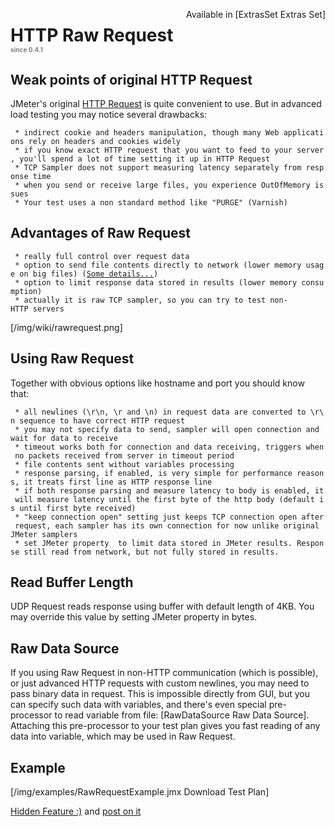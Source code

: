 <div style="float: right" class="plugins_set extras_set">Available in [ExtrasSet Extras Set]</div>
= HTTP Raw Request <sup><font color=gray size="1">since 0.4.1</font></sup>=

== Weak points of original HTTP Request ==
JMeter's original [http://jmeter.apache.org/usermanual/component_reference.html#HTTP_Request HTTP Request]
is quite convenient to use. But in advanced load testing you may notice several drawbacks:
  * indirect cookie and headers manipulation, though many Web applications rely on headers and cookies widely
  * if you know exact HTTP request that you want to feed to your server, you'll spend a lot of time setting it up in HTTP Request
  * TCP Sampler does not support measuring latency separately from response time
  * when you send or receive large files, you experience OutOfMemory issues
  * Your test uses a non standard method like "PURGE" (Varnish)

== Advantages of Raw Request ==
  * really full control over request data
  * option to send file contents directly to network (lower memory usage on big files) ([https://groups.google.com/forum/#!topic/jmeter-plugins/VDqXDNDCr6w/overview Some details...])
  * option to limit response data stored in results (lower memory consumption)
  * actually it is raw TCP sampler, so you can try to test non-HTTP servers

[/img/wiki/rawrequest.png]

== Using Raw Request ==
Together with obvious options like hostname and port you should know that:
  * all newlines (\r\n, \r and \n) in request data are converted to \r\n sequence to have correct HTTP request
  * you may not specify data to send, sampler will open connection and wait for data to receive
  * timeout works both for connection and data receiving, triggers when no packets received from server in timeout period
  * file contents sent without variables processing
  * response parsing, if enabled, is very simple for performance reasons, it treats first line as HTTP response line
  * if both response parsing and measure latency to body is enabled, it will measure latency until the first byte of the http body (default is until first byte received)
  * "keep connection open" setting just keeps TCP connection open after request, each sampler has its own connection for now unlike original JMeter samplers
  * set JMeter property {{{kg.apc.jmeter.samplers.ResultDataLimit}}} to limit data stored in JMeter results. Response still read from network, but not fully stored in results.

== Read Buffer Length ==

UDP Request reads response using buffer with default length of 4KB. 
You may override this value by setting JMeter property {{{kg.apc.jmeter.samplers.ReceiveBufferSize}}} in bytes.


== Raw Data Source ==

If you using Raw Request in non-HTTP communication (which is possible),
or just advanced HTTP requests with custom newlines,
you may need to pass binary data in request. This is impossible directly from GUI,
but you can specify such data with variables, and there's even special pre-processor
to read variable from file: [RawDataSource Raw Data Source]. Attaching this pre-processor
to your test plan gives you fast reading of any data into variable, which may be used in Raw Request.

== Example ==

[/img/examples/RawRequestExample.jmx Download Test Plan]

[http://jmeter.512774.n5.nabble.com/fileupload-test-with-JMeter-td4267154.html Hidden Feature :)] and [https://groups.google.com/forum/#!topic/jmeter-plugins/VDqXDNDCr6w post on it]